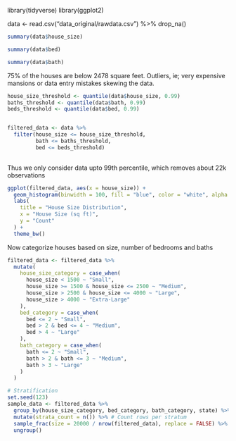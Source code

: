 
library(tidyverse)
library(ggplot2)


data <- read.csv("data_original/rawdata.csv") %>% 
  drop_na()

```r
summary(data$house_size)

summary(data$bed)

summary(data$bath)
````
75% of the houses are below 2478 square feet. 
Outliers, ie; very expensive mansions or data entry mistakes skewing the data. 

```r
house_size_threshold <- quantile(data$house_size, 0.99)
baths_threshold <- quantile(data$bath, 0.99)
beds_threshold <- quantile(data$bed, 0.99)


filtered_data <- data %>%
  filter(house_size <= house_size_threshold,
         bath <= baths_threshold,
         bed <= beds_threshold)
  
```
Thus we only consider data upto 99th percentile, which removes about 22k observations

```r
ggplot(filtered_data, aes(x = house_size)) +
  geom_histogram(binwidth = 100, fill = "blue", color = "white", alpha = 0.7) +
  labs(
    title = "House Size Distribution",
    x = "House Size (sq ft)",
    y = "Count"
  ) +
  theme_bw()
```

Now categorize houses based on size, number of bedrooms and baths
```r
filtered_data <- filtered_data %>%
  mutate(
    house_size_category = case_when(
      house_size < 1500 ~ "Small",
      house_size >= 1500 & house_size <= 2500 ~ "Medium",
      house_size > 2500 & house_size <= 4000 ~ "Large",
      house_size > 4000 ~ "Extra-Large"
    ),
    bed_category = case_when(
      bed <= 2 ~ "Small",
      bed > 2 & bed <= 4 ~ "Medium",
      bed > 4 ~ "Large"
    ),
    bath_category = case_when(
      bath <= 2 ~ "Small",
      bath > 2 & bath <= 3 ~ "Medium",
      bath > 3 ~ "Large"
    )
  )
```

```r
# Stratification
set.seed(123)
sample_data <- filtered_data %>%
  group_by(house_size_category, bed_category, bath_category, state) %>%
  mutate(strata_count = n()) %>% # Count rows per stratum
  sample_frac(size = 20000 / nrow(filtered_data), replace = FALSE) %>%
  ungroup()
```

